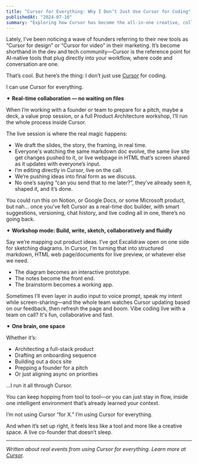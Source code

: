 ```yaml
---
title: "Cursor for Everything: Why I Don’t Just Use Cursor for Coding"
publishedAt: "2024-07-16"
summary: "Exploring how Cursor has become the all-in-one creative, collaborative, and coding environment for modern builders—far beyond just code."
---
```


Lately, I’ve been noticing a wave of founders referring to their new tools as “Cursor for design” or “Cursor for video” in their marketing. It’s become shorthand in the dev and tech community—Cursor is the reference point for AI-native tools that plug directly into your workflow, where code and conversation are one.

That’s cool. But here’s the thing: I don’t just use [Cursor](https://www.cursor.so) for coding.

I can use Cursor for everything.

✦ **Real-time collaboration — no waiting on files**

When I’m working with a founder or team to prepare for a pitch, maybe a deck, a value prop session, or a full Product Architecture workshop, I’ll run the whole process inside Cursor. 

The live session is where the real magic happens:

- We draft the slides, the story, the framing, in real time.
- Everyone's watching the same markdown doc evolve, the same live site get changes pushed to it, or live webpage in HTML that’s screen shared as it updates with everyone’s input.
- I’m editing directly in Cursor, live on the call.
- We’re pushing ideas into final form as we discuss.
- No one’s saying “can you send that to me later?”, they’ve already seen it, shaped it, and it’s done.

You could run this on Notion, or Google Docs, or some Microsoft product, but nah... once you’ve felt Cursor as a real-time doc builder, with smart suggestions, versioning, chat history, and live coding all in one, there’s no going back.

✦ **Workshop mode: Build, write, sketch, collaboratively and fluidly**

Say we’re mapping out product ideas. I’ve got Excalidraw open on one side for sketching diagrams. In Cursor, I’m turning that into structured markdown, HTML web page/documents for live preview, or whatever else we need.

- The diagram becomes an interactive prototype.
- The notes become the front end.
- The brainstorm becomes a working app.

Sometimes I’ll even layer in audio input to voice prompt, speak my intent while screen-sharing—and the whole team watches Cursor updating based on our feedback, then refresh the page and boom. Vibe coding live with a team on call? It's fun, collaborative and fast.

✦ **One brain, one space**

Whether it’s:
- Architecting a full-stack product
- Drafting an onboarding sequence
- Building out a docs site
- Prepping a founder for a pitch
- Or just aligning async on priorities

…I run it all through Cursor.

You can keep hopping from tool to tool—or you can just stay in flow, inside one intelligent environment that’s already learned your context.

I’m not using Cursor “for X.”
I’m using Cursor for everything.

And when it’s set up right, it feels less like a tool and more like a creative space. A live co-founder that doesn’t sleep.

---

*Written about real events from using Cursor for everything. Learn more at [Cursor](https://cursor.com/).* 